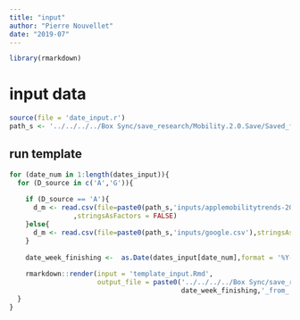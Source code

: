 ```yaml
---
title: "input"
author: "Pierre Nouvellet"
date: "2019-07"
---
```


```r
library(rmarkdown)

```

# input data

```r
source(file = 'date_input.r')
path_s <- '../../../../Box Sync/save_research/Mobility.2.0.Save/Saved_file/'

```
## run template

```r

for (date_num in 1:length(dates_input)){
  for (D_source in c('A','G')){
    
    if (D_source == 'A'){
      d_m <- read.csv(file=paste0(path_s,'inputs/applemobilitytrends-2020-07-18.csv')
                ,stringsAsFactors = FALSE)
    }else{
      d_m <- read.csv(file=paste0(path_s,'inputs/google.csv'),stringsAsFactors = FALSE)
    }
    
    date_week_finishing <-  as.Date(dates_input[date_num],format = '%Y-%m-%d')
    
    rmarkdown::render(input = 'template_input.Rmd',
                      output_file = paste0('../../../../Box Sync/save_research/Mobility.2.0.Save/Saved_file/inputProcessing/input_',
                                           date_week_finishing,'_from_',D_source,'.html'))
  }
}


```

